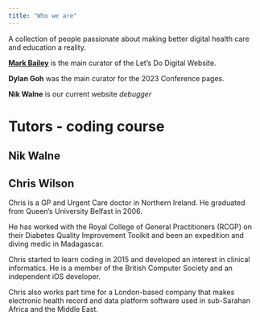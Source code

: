 ```yaml
---
title: "Who we are"
---
```


A collection of people passionate about making better digital health care and education a reality.

[**Mark Bailey**](https://www.linkedin.com/in/markbaileyci/) is the main curator of the Let's Do Digital Website.

**Dylan Goh** was the main curator for the 2023 Conference pages.

**Nik Walne** is our current website *debugger*

# Tutors - coding course

## Nik Walne 

## Chris Wilson

Chris is a GP and Urgent Care doctor in Northern Ireland. He graduated from Queen’s University Belfast in 2006.

He has worked with the Royal College of General Practitioners (RCGP) on their Diabetes Quality Improvement Toolkit and been an expedition and diving medic in Madagascar.

Chris started to learn coding in 2015 and developed an interest in clinical informatics. He is a member of the British Computer Society and an independent iOS developer.

Chris also works part time for a London-based company that makes electronic health record and data platform software used in sub-Sarahan Africa and the Middle East.

